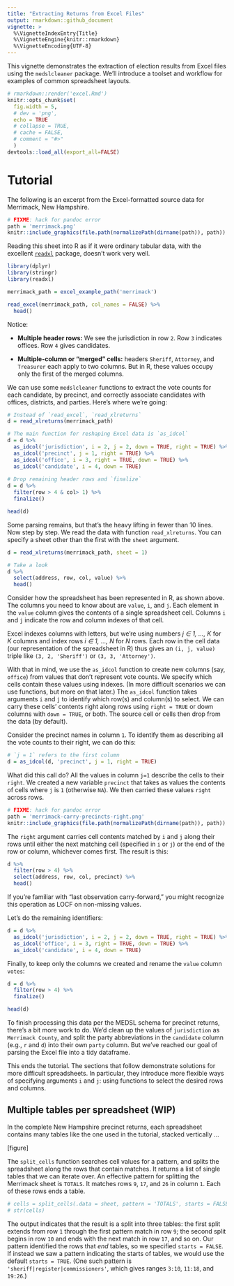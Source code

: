 ```yaml
---
title: "Extracting Returns from Excel Files"
output: rmarkdown::github_document
vignette: >
  %\VignetteIndexEntry{Title}
  %\VignetteEngine{knitr::rmarkdown}
  %\VignetteEncoding{UTF-8}
---
```


This vignette demonstrates the extraction of election results from Excel files
using the `medslcleaner` package. We'll introduce a toolset and workflow for
examples of common spreadsheet layouts.

```r
# rmarkdown::render('excel.Rmd')
knitr::opts_chunk$set(
  fig.width = 5,
  # dev = 'png',
  echo = TRUE
  # collapse = TRUE,
  # cache = FALSE,
  # comment = "#>"
  )
devtools::load_all(export_all=FALSE)
```

# Tutorial

The following is an excerpt from the Excel-formatted source data for Merrimack,
New Hampshire. 

```r
# FIXME: hack for pandoc error
path = 'merrimack.png'
knitr::include_graphics(file.path(normalizePath(dirname(path)), path))
```

Reading this sheet into R as if it were ordinary tabular data, with the
excellent [`readxl`](https://github.com/tidyverse/readxl) package, doesn't work
very well. 

```r
library(dplyr)
library(stringr)
library(readxl)

merrimack_path = excel_example_path('merrimack')

read_excel(merrimack_path, col_names = FALSE) %>%
  head()
```

Notice:

* **Multiple header rows:** We see the jurisdiction in row `2`. Row `3`
indicates offices. Row `4` gives candidates.

* **Multiple-column or "merged" cells:** headers `Sheriff`, `Attorney`, and
`Treasurer` each apply to two columns. But in R, these values occupy only the
first of the merged columns.

We can use some `medslcleaner` functions to extract the vote counts for each
candidate, by precinct, and correctly associate candidates with offices,
districts, and parties. Here's where we're going:

```r
# Instead of `read_excel`, `read_xlreturns`
d = read_xlreturns(merrimack_path)

# The main function for reshaping Excel data is `as_idcol`
d = d %>%
  as_idcol('jurisdiction', i = 2, j = 2, down = TRUE, right = TRUE) %>%
  as_idcol('precinct', j = 1, right = TRUE) %>%
  as_idcol('office', i = 3, right = TRUE, down = TRUE) %>%
  as_idcol('candidate', i = 4, down = TRUE) 
  
# Drop remaining header rows and `finalize`
d = d %>%
  filter(row > 4 & col> 1) %>%
  finalize()

head(d)
```

Some parsing remains, but that's the heavy lifting in fewer than 10 lines. Now
step by step. We read the data with function `read_xlreturns`. You can specify a
sheet other than the first with the `sheet` argument.

```r
d = read_xlreturns(merrimack_path, sheet = 1)

# Take a look
d %>%
  select(address, row, col, value) %>%
  head()
```

Consider how the spreadsheet has been represented in R, as shown above. The
columns you need to know about are `value`, `i`, and `j`. Each element in the
`value` column gives the contents of a single spreadsheet cell. Columns `i` and
`j` indicate the row and column indexes of that cell.

Excel indexes columns with letters, but we're using numbers *j ∈ 1, ..., K* for
*K* columns and index rows *i ∈ 1, ..., N* for *N* rows. Each row in the cell
data (our representation of the spreadsheet in R) thus gives an `(i, j, value)`
triple like `(3, 2, 'Sheriff')` or `(3, 3, 'Attorney')`.

With that in mind, we use the `as_idcol` function to create new columns (say,
`office`) from values that don't represent vote counts. We specify which cells
contain these values using indexes. (In more difficult scenarios we can use
functions, but more on that later.) The `as_idcol` function takes arguments `i`
and `j` to identify which row(s) and column(s) to select. We can carry these
cells' contents right along rows using `right = TRUE` or down columns with `down
= TRUE`, or both. The source cell or cells then drop from the data (by default).

Consider the precinct names in column `1`. To identify them as describing all
the vote counts to their right, we can do this:

```r
# `j = 1` refers to the first column  
d = as_idcol(d, 'precinct', j = 1, right = TRUE)
```

What did this call do? All the values in column `j=1` describe the cells to
their `right`. We created a new variable `precinct` that takes as values the
contents of cells where `j` is `1` (otherwise `NA`). We then carried these
values `right` across rows.

```r
# FIXME: hack for pandoc error
path = 'merrimack-carry-precincts-right.png'
knitr::include_graphics(file.path(normalizePath(dirname(path)), path))
```

The `right` argument carries cell contents matched by `i` and `j` along their
rows until either the next matching cell (specified in `i` or `j`) or the end of
the row or column, whichever comes first. The result is this:

```r
d %>%
  filter(row > 4) %>%
  select(address, row, col, precinct) %>%
  head()
```

If you're familiar with "last observation carry-forward," you might recognize
this operation as LOCF on non-missing values.

Let's do the remaining identifiers:

```r
d = d %>%
  as_idcol('jurisdiction', i = 2, j = 2, down = TRUE, right = TRUE) %>%
  as_idcol('office', i = 3, right = TRUE, down = TRUE) %>%
  as_idcol('candidate', i = 4, down = TRUE)
```

Finally, to keep only the columns we created and rename the `value` column
`votes`:

```r
d = d %>%
  filter(row > 4) %>%
  finalize()

head(d)
```

To finish processing this data per the MEDSL schema for precinct returns,
there's a bit more work to do. We'd clean up the values of `jurisdiction` as
`Merrimack County`, and split the party abbreviations in the `candidate` column
(e.g., `r` and `d`) into their own `party` column. But we've reached our goal of
parsing the Excel file into a tidy dataframe.

This ends the tutorial. The sections that follow demonstrate solutions for more
difficult spreadsheets. In particular, they introduce more flexible ways of
specifying arguments `i` and `j`: using functions to select the desired rows and
columns.


## Multiple tables per spreadsheet (WIP)

In the complete New Hampshire precinct returns, each spreadsheet contains many tables like the one used in the tutorial, stacked vertically ... 

[figure]

The `split_cells` function searches cell values for a pattern, and splits the spreadsheet along the rows that contain matches. It returns a list of single tables that we can iterate over. An effective pattern for splitting the Merrimack sheet is `TOTALS`. It matches rows `9`,
`17`, and `26` in column `1`. Each of these rows ends a table.

```r
# cells = split_cells(.data = sheet, pattern = 'TOTALS', starts = FALSE)
# str(cells)
```

The output indicates that the result is a split into three tables: the first
split extends from row `1` through the first pattern match in row `9`; the
second split begins in row `10` and ends with the next match in row `17`, and so
on. Our pattern identified the rows that *end* tables, so we specified `starts =
FALSE`. If instead we saw a pattern indicating the starts of tables, we would
use the default `starts = TRUE`. (One such pattern is
`'sheriff|register|commissioners'`, which gives ranges `3:10`, `11:18`, and
`19:26`.)